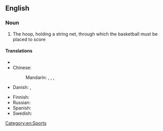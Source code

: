 ==English==

===Noun===
{{en-noun|head=[[basketball]] [[hoop]]}}

# {{context|basketball}} The hoop, holding a string net, through which the basketball must be placed to score

====Translations====
{{trans-top|a hoop use in basketball}}
* {{trreq|ca}}
* Chinese:
*: Mandarin: {{t|cmn|籃球框|sc=Hani}}, {{t|cmn|篮球框|tr=lánqiú kuàng|sc=Hani}}, {{t|cmn|籃框|sc=Hani}}, {{t|cmn|篮框|tr=lánkuàng|sc=Hani}}
* Danish: {{t-|da|basketballkurv|c}}, {{t-|da|basketkurv|c}}
{{trans-mid}}
* Finnish: {{t-|fi|koripallorengas}}
* Russian: {{t-|ru|баскетбольное кольцо|n|tr=bask'etból'noje kol'co}}
* Spanish: {{t-|es|aro de baloncesto|m}}
* Swedish: {{t-|sv|basketkorg|c}}
{{trans-bottom}}

[[Category:en:Sports]]